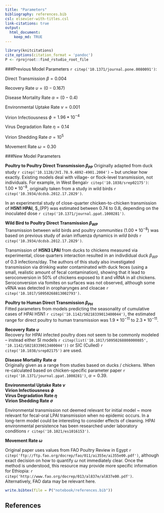 ```yaml
---
title: "Parameters"
bibliography: references.bib
csl: elsevier-with-titles.csl
link-citations: true
output:
  html_document:
    keep_md: TRUE
---
```


```r
library(knitcitations)
cite_options(citation_format = 'pandoc')
P <- rprojroot::find_rstudio_root_file
```

###Previous Model Parameters `r citep('10.1371/journal.pone.0080091')`:

Direct Transmission $\beta = 0.004$  

Recovery Rate $\upsilon = (0-0.167)$

Disease Mortality Rate $\alpha = (0 - 0.4)$

Environmental Uptake Rate $\nu = 0.001$

Virion Infectiousness $\phi = 1.96 * 10^{-4}$

Virus Degradation Rate $\eta = 0.14$

Virion Shedding Rate $\sigma = 10^5$

Movement Rate $\omega = 0.30$

###New Model Parameters

__Poultry to Poultry Direct Transmission $\beta_{PP}$__
Originally adapted from duck study `r citep('10.1128/JVI.78.9.4892-4901.2004')` ~ but unclear how exactly. Existing models deal with village- or flock-level transmission, not individuals. For example, in West Bengal`r citep('10.1038/srep02175')`: $1.00 * 10^{-8}$, originally taken from a study in wild birds `r citep('10.3934/dcdsb.2012.17.2829')`. 

In an experimental study of close-quarter chicken-to-chicken transmission of __H5N1 HPAI__, $\beta_{PP} was estimated between 0.74 to 0.8, depending on the inoculated dose `r citep('10.1371/journal.ppat.1000281')`. 

__Wild Bird to Poultry Direct Transmission $\beta_{WP}$__  
Transmission between wild birds and poultry *communities* ($1.00 * 10^{-8}$) was based on previous study of avian influenza dynamics in *wild birds* `r citep('10.3934/dcdsb.2012.17.2829')`.

Transmission of __H5N3 LPAI__ from ducks to chickens measured via experimental, close quarters interaction resulted in an indivdidual duck $\beta_{WP}$ of 0.3 infections/day. The authors of this study also investigated transmission via drinking water contaminated with duck feces (using a small, realistic amount of fecal contamination), showing that it lead to seroconversion in 50% of chickens exposed to it and vRNA in all chickens. Seroconversion via fomites on surfaces was not observed, although some vRNA was detected in oropharynges and cloacae `r citep('10.1017/S0950268813002793')`.

__Poultry to Human Direct Transmission $\beta_{PH}$__  
Fitted parameters from models predicting the seasonality of cumulative cases of HPAI H5N1 `r citep('10.1142/S0218339013400044')`, the estimated range for direct poultry to human transmission was $1.9 * 10^{-11}$ to $2.3 * 10^{-11}$.

__Recovery Rate $\upsilon$__  
Recovery for HPAI infected poultry does not seem to be commonly modeled -- instead either SI models `r citep(list('10.1017/S0950268808000885', '10.1142/S0218339013400044'))` or SIC (Culled) `r citep('10.1038/srep02175')` are used.  

__Disease Mortality Rate $\alpha$__  
Originally given as a range from studies based on ducks / chickens. When re-calculated based on chicken-specific parameter paper `r citep('10.1371/journal.ppat.1000281')`, $\alpha = 0.39$.

__Environmental Uptake Rate $\nu$__  
__Virion Infectiousness $\phi$__  
__Virus Degradation Rate $\eta$__  
__Virion Shedding Rate $\sigma$__  

Environmental transmission not deemed relevant for initial model ~ more relevant for fecal-oral LPAI transmission when no epidemic occurs. In a long-term model could be interesting to consider effects of cleaning. HPAI environmental persistence has been researched under laboratory conditions `r citep('10.1021/es1016153')`. 

__Movement Rate $\omega$__

Original paper uses values from FAO Poultry Review in Egypt `r citep('ftp://ftp.fao.org/docrep/fao/011/ai355e/ai355e00.pdf')`, although exact decision on how to quantify $\omega$ not immediately clear. Once the method is understood, this resource may provide more specific information for Ethiopia: `r citep('http://www.fao.org/docrep/013/al837e/al837e00.pdf')`. Alternatively, FAO data may be relevant here. 


```r
write.bibtex(file = P("notebook/references.bib"))
```

## References

<div id="refs"></div>
